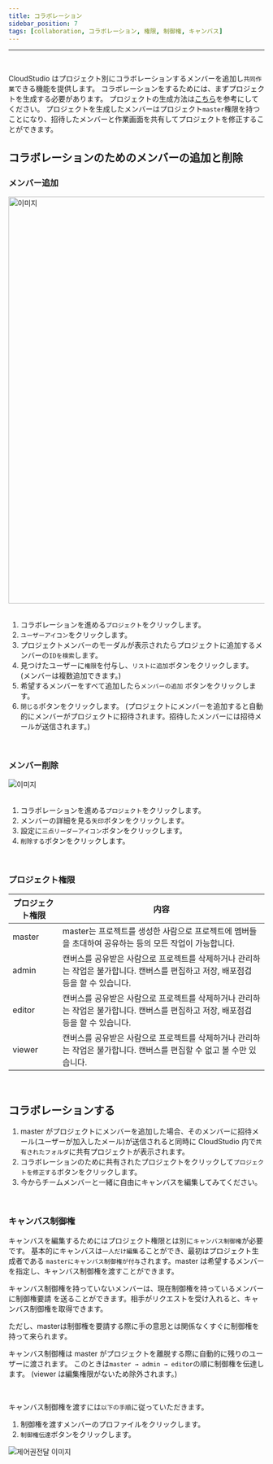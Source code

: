 ```yaml
---
title: コラボレーション
sidebar_position: 7
tags: [collaboration, コラボレーション, 権限, 制御権, キャンバス]
---
```



<hr />
<br />

CloudStudio はプロジェクト別にコラボレーションするメンバーを追加し`共同作業`できる機能を提供します。
コラボレーションをするためには、まずプロジェクトを生成する必要があります。 プロジェクトの生成方法は[こちら](/docs/start/create-project)を参考にしてください。
プロジェクトを生成したメンバーはプロジェクト`master`権限を持つことになり、招待したメンバーと作業画面を共有してプロジェクトを修正することができます。

## コラボレーションのためのメンバーの追加と削除

### メンバー追加

<div className={styles.imgWrap}>
    <img src={collaboration02} width="800px" alt="이미지" />
</div>

<br />

1. コラボレーションを進める`プロジェクト`をクリックします。
2. `ユーザーアイコン`をクリックします。
3. プロジェクトメンバーのモーダルが表示されたらプロジェクトに追加するメンバーの`IDを検索`します。
4. 見つけたユーザーに`権限`を付与し、`リストに追加`ボタンをクリックします。 (メンバーは複数追加できます。)
5. 希望するメンバーをすべて追加したら`メンバーの追加` ボタンをクリックします。
6. `閉じる`ボタンをクリックします。 (プロジェクトにメンバーを追加すると自動的にメンバーがプロジェクトに招待されます。招待したメンバーには招待メールが送信されます。)

<br />

### メンバー削除

<div className={styles.imgWrap}>
    <img src={collaboration03} alt="이미지" />
</div>

<br />

1. コラボレーションを進める`プロジェクト`をクリックします。
2. メンバーの詳細を見る`矢印`ボタンをクリックします。
3. 設定に`三点リーダーアイコン`ボタンをクリックします。
4. `削除する`ボタンをクリックします。

<br />

### プロジェクト権限

| プロジェクト権限 | 内容                                                                                                                               |
| ---------------- | ---------------------------------------------------------------------------------------------------------------------------------- |
| master           | master는 프로젝트를 생성한 사람으로 프로젝트에 멤버들을 초대하여 공유하는 등의 모든 작업이 가능합니다.                             |
| admin            | 캔버스를 공유받은 사람으로 프로젝트를 삭제하거나 관리하는 작업은 불가합니다. 캔버스를 편집하고 저장, 배포점검 등을 할 수 있습니다. |
| editor           | 캔버스를 공유받은 사람으로 프로젝트를 삭제하거나 관리하는 작업은 불가합니다. 캔버스를 편집하고 저장, 배포점검 등을 할 수 있습니다. |
| viewer           | 캔버스를 공유받은 사람으로 프로젝트를 삭제하거나 관리하는 작업은 불가합니다. 캔버스를 편집할 수 없고 볼 수만 있습니다.             |

<br />

## コラボレーションする

1. master がプロジェクトにメンバーを追加した場合、そのメンバーに招待メール(ユーザーが加入したメール)が送信されると同時に CloudStudio 内で`共有されたフォルダ`に共有プロジェクトが表示されます。
2. コラボレーションのために共有されたプロジェクトをクリックして`プロジェクトを修正する`ボタンをクリックします。
3. 今からチームメンバーと一緒に自由にキャンバスを編集してみてください。

<br />

### キャンバス制御権

キャンバスを編集するためにはプロジェクト権限とは別に`キャンバス制御権`が必要です。
基本的にキャンバスは`一人だけ編集`ることができ、最初はプロジェクト生成者である
`masterにキャンバス制御権が付与`されます。master は希望するメンバーを指定し、キャンバス制御権を渡すことができます。

<p />

キャンバス制御権を持っていないメンバーは、現在制御権を持っているメンバーに<highlight color="#206FD6">制御権要請</highlight> を送ることができます。相手がリクエストを受け入れると、キャンバス制御権を取得できます。

<admonition>
    <p>
        ただし、masterは制御権を要請する際に手の意思とは関係なくすぐに制御権を持って来られます。
    </p>
</admonition>

<p />

キャンバス制御権は master がプロジェクトを離脱する際に自動的に残りのユーザーに渡されます。
このときは`master → admin → editor`の順に制御権を伝達します。 (viewer は編集権限がないため除外されます。)

<br />

キャンバス制御権を渡すには`以下の手順`に従っていただきます。

1. 制御権を渡すメンバーのプロファイルをクリックします。
2. `制御権伝達`ボタンをクリックします。

<div className={styles.imgWrap}>
    <img src={collaboration01} alt="제어권전달 이미지" />
</div>
